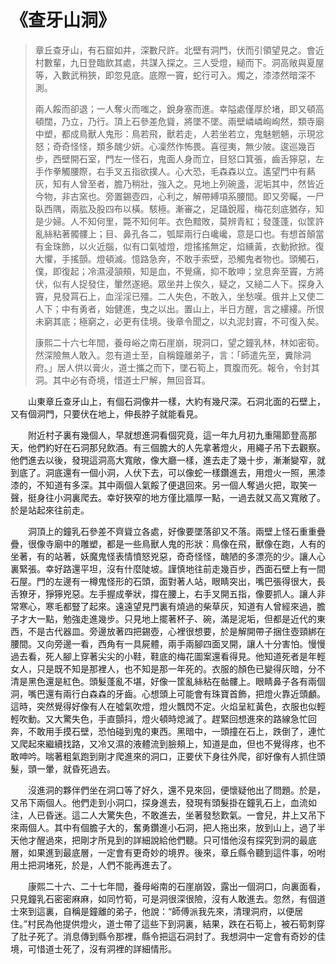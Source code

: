 # 《查牙山洞》

> 章丘查牙山，有石窟如井，深數尺許。北壁有洞門，伏而引領望見之。會近村數輩，九日登臨飲其處，共謀入探之。三人受燈，縋而下。洞高敞與夏屋等，入數武稍狹，即忽見底。底際一竇，蛇行可入。燭之，漆漆然暗深不測。
>
> 兩人餒而卻退；一人奪火而嗤之，銳身塞而進。幸隘處僅厚於堵，即又頓高頓闊，乃立，乃行。頂上石參差危聳，將墜不墜。兩壁嶙嶙峋峋然，類寺廟中塑，都成鳥獸人鬼形：鳥若飛，獸若走，人若坐若立，鬼魅魍魎，示現忿怒；奇奇怪怪，類多醜少妍。心凜然作怖畏。喜徑夷，無少陂。逡巡幾百步，西壁開石室，門左一怪石，鬼面人身而立，目怒口箕張，齒舌獰惡，左手作拳觸腰際，右手叉五指欲撲人。心大恐，毛森森以立。遙望門中有爇灰，知有人曾至者，膽乃稍壯，強入之。見地上列碗盞，泥垢其中，然皆近今物，非古窯也。旁置錫壺四，心利之，解帶縛項系腰間。即又旁矚，一尸臥西隅，兩肱及股四布以橫。駭極。漸審之，足躡銳履，梅花刻底猶存，知是少婦。人不知何里，斃不知何年。衣色黯敗，莫辨青紅；發蓬蓬，似筐許亂絲粘著髑髏上；目、鼻孔各二，瓠犀兩行白巉巉，意是口也。有想首顛當有金珠飾，以火近腦，似有口氣噓燈，燈搖搖無定，焰纁黃，衣動掀掀。復大懼，手搖顫。燈頓滅。憶路急奔，不敢手索壁，恐觸鬼者物也。頭觸石，僕，即復起；冷濕浸頷頰，知是血，不覺痛，抑不敢呻；坌息奔至竇，方將伏，似有人捉發住，暈然遂絕。眾坐井上俟久，疑之，又縋二人下。探身入竇，見發罥石上，血淫淫已殭。二人失色，不敢入，坐愁嘆。俄井上又使二人下；中有勇者，始健進，曳之以出。置山上，半日方醒，言之縷縷。所恨未窮其底；極窮之，必更有佳境。後章令聞之，以丸泥封竇，不可復入矣。
>
> 康熙二十六七年間，養母峪之南石崖崩，現洞口，望之鐘乳林，林如密筍。然深險無人敢入。忽有道士至，自稱鐘離弟子，言：「師遣先至，糞除洞府。」居人供以膏火，道士攜之而下，墜石筍上，貫腹而死。報令，令封其洞。其中必有奇境，惜道士尸解，無回音耳。

&emsp;&emsp;山東章丘查牙山上，有個石洞像井一樣，大約有幾尺深。石洞北面的石壁上，又有個洞門，只要伏在地上，伸長脖子就能看見。

&emsp;&emsp;附近村子裏有幾個人，早就想進洞看個究竟，這一年九月初九重陽節登高那天，他們約好在石洞那兒飲酒。有三個膽大的人先拿著燈火，用繩子吊下去觀察。他們進去以後，發現這洞高大寬敞，像大廳一樣，進去走了幾十步，漸漸變窄，就到底了。洞底還有一個小洞，人伏下去，可以像蛇一樣鑽進去，用燈火一照，黑漆漆的，不知道有多深。其中兩個人氣餒了便退回來。另一個人奪過火把，取笑一聲，挺身往小洞裏爬去。幸好狹窄的地方僅比牆厚一點，一過去就又高又寬敞了。於是站起來往前走。

&emsp;&emsp;洞頂上的鐘乳石參差不齊聳立各處，好像要墜落卻又不落。兩壁上怪石重重疊疊，很像寺廟中的雕塑，都是一些鳥獸人鬼的形狀：鳥像在飛，獸像在跑，人有的坐著，有的站著，妖魔鬼怪表情憤怒兇惡，奇奇怪怪，醜陋的多漂亮的少。讓人心裏緊張。幸好路還平坦，沒有什麼陡坡。謹慎地往前走幾百步，西面石壁上有一間石屋。門的左邊有一樽鬼怪形的石頭，面對著人站，眼睛突出，嘴巴張得很大，長舌獠牙，猙獰兇惡。左手握成拳狀，撐在腰上，右手叉開五指，像要抓人。讓人非常寒心，寒毛都豎了起來。遠遠望見門裏有燒過的柴草灰，知道有人曾經來過，膽子才大一點，勉強走進幾步。只見地上擺著杯子、碗，滿是泥垢，但都是近代的東西，不是古代器皿。旁邊放著四把錫壺，心裡很想要，於是解開帶子捆住壺頸綁在腰間。又向旁邊一看，西角有一具屍體，兩手兩腳四面叉開，讓人十分害怕。慢慢過去看，死人腳上穿著尖尖的小鞋，鞋底的梅花圖案還看得見。他知道死者是年輕女人，只是既不知是那裡人，也不知是那一年死的。衣服的顏色已變得灰暗，分不清是黑色還是紅色。頭髮蓬亂不堪，好像一筐亂絲粘在骷髏上。眼睛鼻子各有兩個洞，嘴巴還有兩行白森森的牙齒。心想頭上可能會有珠寶首飾，把燈火靠近頭顱。這時，突然覺得好像有人在噓氣吹燈，燈火飄閃不定。火焰呈紅黃色，衣服也似輕輕吹動。又大驚失色，手直顫抖，燈火頓時熄滅了。趕緊回想進來的路線急忙回奔，不敢用手摸石壁，恐怕碰到鬼的東西。黑暗中，一頭撞在石上，跌倒了，連忙又爬起來繼續找路，又冷又濕的液體流到臉頰上，知道是血，但也不覺得疼，也不敢呻吟。喘著粗氣跑到剛才爬進來的洞口，正要伏下身往外爬，卻好像有人抓住頭髮，頭一暈，就昏死過去。

&emsp;&emsp;沒進洞的夥伴們坐在洞口等了好久，還不見來回，便懷疑他出了問題。於是，又吊下兩個人。他們走到小洞口，探身進去，發現有頭髮掛在鐘乳石上，血流如注，人已昏迷。這二人大驚失色，不敢進去，坐著發愁歎氣。一會兒，井上又吊下來兩個人。其中有個膽子大的，奮勇鑽進小石洞，把人拖出來，放到山上，過了半天他才醒過來，把剛才所見到的詳細說給他們聽。只可惜他沒有探究到洞的最底層，如果進到最底層，一定會有更奇妙的境界。後來，章丘縣令聽到這件事，吩咐用土把洞堵死，於是，人們不能再進去了。

&emsp;&emsp;康熙二十六、二十七年間，養母峪南的石崖崩毀，露出一個洞口，向裏面看，只見鐘乳石密密麻麻，如同竹筍，可是洞很深很險，沒有人敢進去。忽然，有個道士來到這裏，自稱是鐘離的弟子，他說：“師傅派我先來，清理洞府，以便居住。”村民為他提供燈火，道士帶了這些下到洞裏，結果，跌在石筍上，被石筍刺穿了肚子死了。消息傳到縣令那裡，縣令把這石洞封了。我想洞中一定會有奇妙的佳境，可惜道士死了，沒有洞裡的詳細情形。
